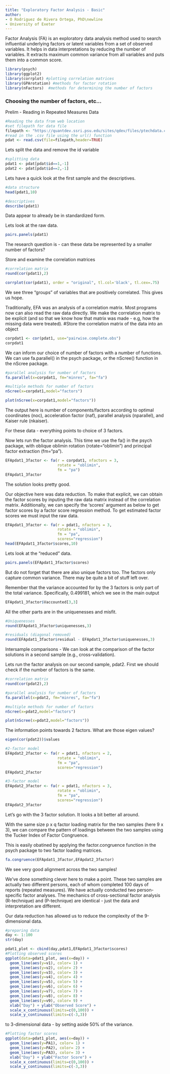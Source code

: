 ```yaml
---
title: "Exploratory Factor Analysis - Basic"
author: 
- O Rodriguez de Rivera Ortega, PhD\newline
- University of Exeter
---
```


Factor Analysis (FA) is an exploratory data analysis method used to search influential underlying factors or latent variables from a set of observed variables. It helps in data interpretations by reducing the number of variables. It extracts maximum common variance from all variables and puts them into a common score.

```r
library(psych)
library(ggplot2)
library(corrplot) #plotting correlation matrices
library(GPArotation) #methods for factor rotation
library(nFactors)  #methods for determining the number of factors
```

### Choosing the number of factors, etc…


Prelim - Reading in Repeated Measures Data

```r
#Reading the data from web location
#set filepath for data file
filepath <- "https://quantdev.ssri.psu.edu/sites/qdev/files/ptechdata.csv"
#read in the .csv file using the url() function
pdat <- read.csv(file=filepath,header=TRUE)
```

Lets split the data and remove the id variable
```r
#splitting data
pdat1 <- pdat[pdat$id==1,-1] 
pdat2 <- pdat[pdat$id==2,-1]
```

Lets have a quick look at the first sample and the descriptives.
```r
#data structure
head(pdat1,10)
```
```r
#descriptives
describe(pdat1)
```
Data appear to already be in standardized form.

Lets look at the raw data.

```r
pairs.panels(pdat1)
```
The research question is - can these data be represented by a smaller number of factors?

Store and examine the correlation matrices

```r
#correlation matrix
round(cor(pdat1),2)
```

```r
corrplot(cor(pdat1), order = "original", tl.col='black', tl.cex=.75) 
```

We see three “groups” of variables that are positively correlated. This gives us hope.

Traditionally, EFA was an analysis of a correlation matrix. Most programs now can also read the raw data directly. We make the correlation matrix to be explicit (and so that we know how that matrix was made - e.g, how the missing data were treated). #Store the correlation matrix of the data into an object

```r
corpdat1 <- cor(pdat1, use="pairwise.complete.obs")
corpdat1
```

We can inform our choice of number of factors with a number of functions. We can use fa.parallel() in the psych package, or the nScree() function in the nScree package.

```r
#parallel analysis for number of factors 
fa.parallel(x=corpdat1, fm="minres", fa="fa")
```

```r
#multiple methods for number of factors
nScree(x=corpdat1,model="factors")
```
```r
plot(nScree(x=corpdat1,model="factors"))
```
The output here is number of components/factors according to optimal coordinates (noc), acceleration factor (naf), parallel analysis (nparallel), and Kaiser rule (nkaiser).

For these data - everything points to choice of 3 factors.

Now lets run the factor analysis. This time we use the fa() in the psych package, with oblique oblimin rotation (rotate=“oblimin”) and principal factor extraction (fm=“pa”).

```r
EFApdat1_3factor <- fa(r = corpdat1, nfactors = 3, 
                       rotate = "oblimin", 
                       fm = "pa")
EFApdat1_3factor
```
The solution looks pretty good.

Our objective here was data reduction. To make that explicit, we can obtain the factor scores by inputing the raw data matrix instead of the correlation matrix. Additionally, we can specify the ‘scores’ argument as below to get factor scores by a factor score regression method. To get estimated factor scores we must input the raw data.

```r
EFApdat1_3factor <- fa(r = pdat1, nfactors = 3, 
                       rotate = "oblimin", 
                       fm = "pa",
                       scores="regression")
head(EFApdat1_3factor$scores,10)
```
Lets look at the “reduced” data.
```r
pairs.panels(EFApdat1_3factor$scores)
```
But do not forget that there are also unique factors too. The factors only capture common variance. There may be quite a bit of stuff left over.

Remember that the variance accounted for by the 3 factors is only part of the total variance. Specifically, 0.499181, which we see in the main output
```r
EFApdat1_3factor$Vaccounted[3,3]
```
All the other parts are in the uniquenesses and misfit.
```r
#Uniquenesses
round(EFApdat1_3factor$uniquenesses,3)
```
```r
#residuals (diagonal removed)
round(EFApdat1_3factor$residual - EFApdat1_3factor$uniquenesses,3)
```
Intersample comparisons -
We can look at the comparison of the factor solutions in a second sample (e.g., cross-validation).

Lets run the factor analysis on our second sample, pdat2. First we should check if the number of factors is the same.
```r
#correlation matrix
round(cor(pdat2),2)
```

```r
#parallel analysis for number of factors 
fa.parallel(x=pdat2, fm="minres", fa="fa")
```
```r
#multiple methods for number of factors
nScree(x=pdat2,model="factors")
```
```r
plot(nScree(x=pdat2,model="factors"))
```
The information points towards 2 factors. What are those eigen values?

```r
eigen(cor(pdat2))$values
```

```r
#2-factor model
EFApdat2_2factor <- fa(r = pdat1, nfactors = 2, 
                       rotate = "oblimin", 
                       fm = "pa",
                       scores="regression")
EFApdat2_2factor
```
```r
#3-factor model
EFApdat2_3factor <- fa(r = pdat1, nfactors = 3, 
                       rotate = "oblimin", 
                       fm = "pa",
                       scores="regression")
EFApdat2_3factor
```
Let’s go with the 3 factor solution. It looks a bit better all around.

With the same size p x q factor loading matrix for the two samples (here 9 x 3), we can compare the pattern of loadings between the two samples using the Tucker Index of Factor Congruence.

This is easily obatined by applying the factor.congruence function in the psych package to two factor loading matrices.
```r
fa.congruence(EFApdat1_3factor,EFApdat2_3factor)
```

We see very good alignment across the two samples!

We’ve done something clever here to make a point. These two samples are actually two different persons, each of whom completed 100 days of reports (repeated measures). We have actually conducted two person-specific factor analyses. The mechanics of cross-sectional factor analysis (R-technique) and (P-technique) are identical - just the data and interpretation are different.

Our data reduction has allowed us to reduce the complexity of the 9-dimensional data.
```r
#preparing data
day <- 1:100
str(day)
```

```r
pdat1_plot <- cbind(day,pdat1,EFApdat1_3factor$scores)
#Plotting observed scores
ggplot(data=pdat1_plot, aes(x=day)) +
  geom_line(aes(y=v1), color= 1) + 
  geom_line(aes(y=v2), color= 2) + 
  geom_line(aes(y=v3), color= 3) + 
  geom_line(aes(y=v4), color= 4) + 
  geom_line(aes(y=v5), color= 5) + 
  geom_line(aes(y=v6), color= 6) + 
  geom_line(aes(y=v7), color= 7) + 
  geom_line(aes(y=v8), color= 8) + 
  geom_line(aes(y=v9), color= 9) +
  xlab("Day") + ylab("Observed Score") + 
  scale_x_continuous(limits=c(0,100)) +
  scale_y_continuous(limits=c(-3,3)) 
```

to 3-dimensional data - by setting aside 50% of the variance.

```r
#Plotting factor scores
ggplot(data=pdat1_plot, aes(x=day)) +
  geom_line(aes(y=PA1), color= 1) + 
  geom_line(aes(y=PA2), color= 2) + 
  geom_line(aes(y=PA3), color= 3) + 
  xlab("Day") + ylab("Factor Score") + 
  scale_x_continuous(limits=c(0,100)) +
  scale_y_continuous(limits=c(-3,3)) 
```
